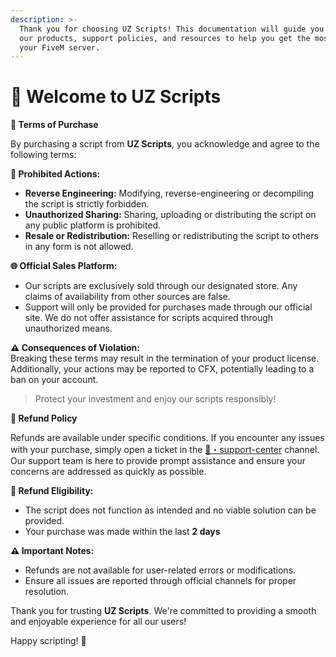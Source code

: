 ```yaml
---
description: >-
  Thank you for choosing UZ Scripts! This documentation will guide you through
  our products, support policies, and resources to help you get the most out of
  your FiveM server.
---
```


# 👋 Welcome to UZ Scripts

**📜 Terms of Purchase**

By purchasing a script from **UZ Scripts**, you acknowledge and agree to the following terms:

**🚫 Prohibited Actions:**

* **Reverse Engineering:** Modifying, reverse-engineering or decompiling the script is strictly forbidden.
* **Unauthorized Sharing:** Sharing, uploading or distributing the script on any public platform is prohibited.
* **Resale or Redistribution:** Reselling or redistributing the script to others in any form is not allowed.

**🌐 Official Sales Platform:**

* Our scripts are exclusively sold through our designated store. Any claims of availability from other sources are false.
* Support will only be provided for purchases made through our official site. We do not offer assistance for scripts acquired through unauthorized means.

**⚠️ Consequences of Violation:**\
Breaking these terms may result in the termination of your product license. Additionally, your actions may be reported to CFX, potentially leading to a ban on your account.

> Protect your investment and enjoy our scripts responsibly!

**💸 Refund Policy**

Refunds are available under specific conditions. If you encounter any issues with your purchase, simply open a ticket in the [⁠🎫・support-center](https://discordapp.com/channels/999803003844431922/999803005455052860) channel. Our support team is here to provide prompt assistance and ensure your concerns are addressed as quickly as possible.

**📌 Refund Eligibility:**

* The script does not function as intended and no viable solution can be provided.
* Your purchase was made within the last **2 days**

**⚠️ Important Notes:**

* Refunds are not available for user-related errors or modifications.
* Ensure all issues are reported through official channels for proper resolution.

Thank you for trusting **UZ Scripts**. We're committed to providing a smooth and enjoyable experience for all our users!

Happy scripting! 🚀
